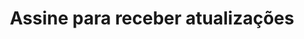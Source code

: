---
title: Assine para receber atualizações
url: https://developer.x.com/en/docs/x-ads-api/newsletter
---